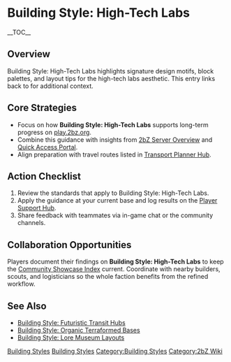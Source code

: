 {{Short description|Building Style: High-Tech Labs highlights signature design motifs, block palettes, and layout tips for the high-tech labs aesthetic}}
= Building Style: High-Tech Labs =
{{2bZ Navbox}}
__TOC__

== Overview ==
Building Style: High-Tech Labs highlights signature design motifs, block palettes, and
layout tips for the high-tech labs aesthetic. This entry links back to [[Category:Building
Styles|Building Styles]] for additional context.

== Core Strategies ==
* Focus on how '''Building Style: High-Tech Labs''' supports long-term progress on [[play.2bz.org]].
* Combine this guidance with insights from [[2bZ Server Overview]] and [[Quick Access Portal]].
* Align preparation with travel routes listed in [[Transport Planner Hub]].

== Action Checklist ==
# Review the [[Category:Building Styles|Building Styles]] standards that apply to Building Style: High-Tech Labs.
# Apply the guidance at your current base and log results on the [[Player Support Hub]].
# Share feedback with teammates via in-game chat or the community channels.

== Collaboration Opportunities ==
Players document their findings on '''Building Style: High-Tech Labs''' to keep the
[[Community Showcase Index]] current. Coordinate with nearby builders, scouts, and
logisticians so the whole faction benefits from the refined workflow.

== See Also ==
* [[Building Style: Futuristic Transit Hubs]]
* [[Building Style: Organic Terraformed Bases]]
* [[Building Style: Lore Museum Layouts]]

[[Category:Building Styles]]
[[Category:2bZ Wiki]]
